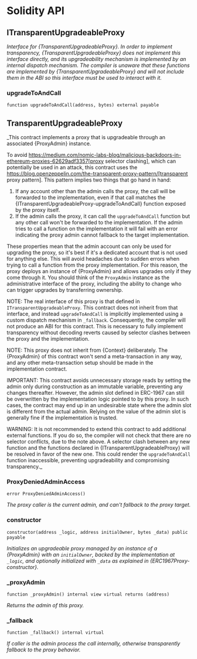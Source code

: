 # Solidity API

## ITransparentUpgradeableProxy

_Interface for {TransparentUpgradeableProxy}. In order to implement transparency, {TransparentUpgradeableProxy}
does not implement this interface directly, and its upgradeability mechanism is implemented by an internal dispatch
mechanism. The compiler is unaware that these functions are implemented by {TransparentUpgradeableProxy} and will not
include them in the ABI so this interface must be used to interact with it._

### upgradeToAndCall

```solidity
function upgradeToAndCall(address, bytes) external payable
```

## TransparentUpgradeableProxy

_This contract implements a proxy that is upgradeable through an associated {ProxyAdmin} instance.

To avoid https://medium.com/nomic-labs-blog/malicious-backdoors-in-ethereum-proxies-62629adf3357[proxy selector
clashing], which can potentially be used in an attack, this contract uses the
https://blog.openzeppelin.com/the-transparent-proxy-pattern/[transparent proxy pattern]. This pattern implies two
things that go hand in hand:

1. If any account other than the admin calls the proxy, the call will be forwarded to the implementation, even if
that call matches the {ITransparentUpgradeableProxy-upgradeToAndCall} function exposed by the proxy itself.
2. If the admin calls the proxy, it can call the `upgradeToAndCall` function but any other call won't be forwarded to
the implementation. If the admin tries to call a function on the implementation it will fail with an error indicating
the proxy admin cannot fallback to the target implementation.

These properties mean that the admin account can only be used for upgrading the proxy, so it's best if it's a
dedicated account that is not used for anything else. This will avoid headaches due to sudden errors when trying to
call a function from the proxy implementation. For this reason, the proxy deploys an instance of {ProxyAdmin} and
allows upgrades only if they come through it. You should think of the `ProxyAdmin` instance as the administrative
interface of the proxy, including the ability to change who can trigger upgrades by transferring ownership.

NOTE: The real interface of this proxy is that defined in `ITransparentUpgradeableProxy`. This contract does not
inherit from that interface, and instead `upgradeToAndCall` is implicitly implemented using a custom dispatch
mechanism in `_fallback`. Consequently, the compiler will not produce an ABI for this contract. This is necessary to
fully implement transparency without decoding reverts caused by selector clashes between the proxy and the
implementation.

NOTE: This proxy does not inherit from {Context} deliberately. The {ProxyAdmin} of this contract won't send a
meta-transaction in any way, and any other meta-transaction setup should be made in the implementation contract.

IMPORTANT: This contract avoids unnecessary storage reads by setting the admin only during construction as an
immutable variable, preventing any changes thereafter. However, the admin slot defined in ERC-1967 can still be
overwritten by the implementation logic pointed to by this proxy. In such cases, the contract may end up in an
undesirable state where the admin slot is different from the actual admin. Relying on the value of the admin slot
is generally fine if the implementation is trusted.

WARNING: It is not recommended to extend this contract to add additional external functions. If you do so, the
compiler will not check that there are no selector conflicts, due to the note above. A selector clash between any new
function and the functions declared in {ITransparentUpgradeableProxy} will be resolved in favor of the new one. This
could render the `upgradeToAndCall` function inaccessible, preventing upgradeability and compromising transparency._

### ProxyDeniedAdminAccess

```solidity
error ProxyDeniedAdminAccess()
```

_The proxy caller is the current admin, and can't fallback to the proxy target._

### constructor

```solidity
constructor(address _logic, address initialOwner, bytes _data) public payable
```

_Initializes an upgradeable proxy managed by an instance of a {ProxyAdmin} with an `initialOwner`,
backed by the implementation at `_logic`, and optionally initialized with `_data` as explained in
{ERC1967Proxy-constructor}._

### _proxyAdmin

```solidity
function _proxyAdmin() internal view virtual returns (address)
```

_Returns the admin of this proxy._

### _fallback

```solidity
function _fallback() internal virtual
```

_If caller is the admin process the call internally, otherwise transparently fallback to the proxy behavior._

